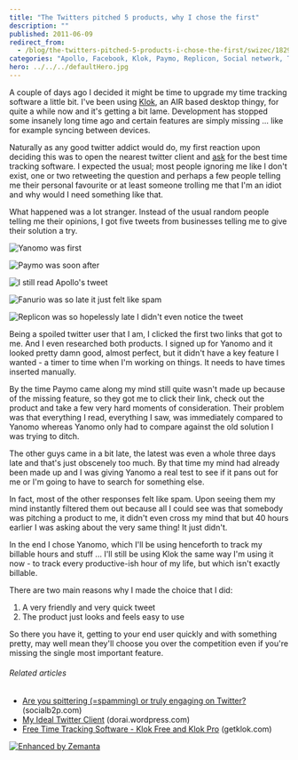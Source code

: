 ```yaml
---
title: "The Twitters pitched 5 products, why I chose the first"
description: ""
published: 2011-06-09
redirect_from:
  - /blog/the-twitters-pitched-5-products-i-chose-the-first/swizec/1829
categories: "Apollo, Facebook, Klok, Paymo, Replicon, Social network, Twitter, Uncategorized"
hero: ../../../defaultHero.jpg
---
```


A couple of days ago I decided it might be time to upgrade my time tracking software a little bit. I've been using [Klok](http://klok.mcgraphix.com/klok/index.htm "Klok"), an AIR based desktop thingy, for quite a while now and it's getting a bit lame. Development has stopped some insanely long time ago and certain features are simply missing ... like for example syncing between devices.

Naturally as any good twitter addict would do, my first reaction upon deciding this was to open the nearest twitter client and [ask](http://twitter.com/#!/Swizec/status/77348484377878528) for the best time tracking software. I expected the usual; most people ignoring me like I don't exist, one or two retweeting the question and perhaps a few people telling me their personal favourite or at least someone trolling me that I'm an idiot and why would I need something like that.

What happened was a lot stranger. Instead of the usual random people telling me their opinions, I got five tweets from businesses telling me to give their solution a try.

![](http://swizec.com/blog/wp-content/uploads/2011/06/bnJLr3.png "Yanomo was first")

![](http://swizec.com/blog/wp-content/uploads/2011/06/DILnH3.png "Paymo was soon after")

![](http://swizec.com/blog/wp-content/uploads/2011/06/mj6ki3.png "I still read Apollo's tweet")

![](http://swizec.com/blog/wp-content/uploads/2011/06/uoQke2.png "Fanurio was so late it just felt like spam")

![](http://swizec.com/blog/wp-content/uploads/2011/06/hZEh52.png "Replicon was so hopelessly late I didn't even notice the tweet")

Being a spoiled twitter user that I am, I clicked the first two links that got to me. And I even researched both products. I signed up for Yanomo and it looked pretty damn good, almost perfect, but it didn't have a key feature I wanted - a timer to time when I'm working on things. It needs to have times inserted manually.

By the time Paymo came along my mind still quite wasn't made up because of the missing feature, so they got me to click their link, check out the product and take a few very hard moments of consideration. Their problem was that everything I read, everything I saw, was immediately compared to Yanomo whereas Yanomo only had to compare against the old solution I was trying to ditch.

The other guys came in a bit late, the latest was even a whole three days late and that's just obscenely too much. By that time my mind had already been made up and I was giving Yanomo a real test to see if it pans out for me or I'm going to have to search for something else.

In fact, most of the other responses felt like spam. Upon seeing them my mind instantly filtered them out because all I could see was that somebody was pitching a product to me, it didn't even cross my mind that but 40 hours earlier I was asking about the very same thing! It just didn't.

In the end I chose Yanomo, which I'll be using henceforth to track my billable hours and stuff ... I'll still be using Klok the same way I'm using it now - to track every productive-ish hour of my life, but which isn't exactly billable.

There are two main reasons why I made the choice that I did:

1.  A very friendly and very quick tweet
2.  The product just looks and feels easy to use

So there you have it, getting to your end user quickly and with something pretty, may well mean they'll choose you over the competition even if you're missing the single most important feature.

###### Related articles

- [Are you spittering (=spamming) or truly engaging on Twitter?](http://socialb2p.com/2011/06/05/are-you-spittering-spamming-or-truly-engaging-on-twitter/) (socialb2p.com)
- [My Ideal Twitter Client](http://dorai.wordpress.com/2011/06/08/my-ideal-twitter-client/) (dorai.wordpress.com)
- [Free Time Tracking Software - Klok Free and Klok Pro](http://www.getklok.com/) (getklok.com)

[![Enhanced by Zemanta](http://img.zemanta.com/zemified_e.png?x-id=690fc9f9-6717-4a8d-8202-363dd2b20995)](http://www.zemanta.com/ "Enhanced by Zemanta")
